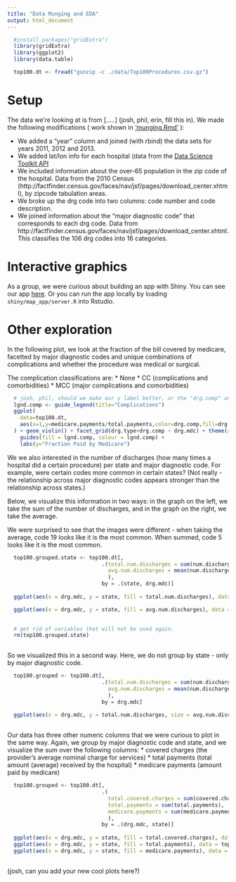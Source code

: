 ```yaml
---
title: "Data Munging and EDA"
output: html_document
---
```


```r

  #install.packages("gridExtra")
  library(gridExtra)
  library(ggplot2)
  library(data.table)

```

```r

  top100.dt <- fread("gunzip -c ./data/Top100Procedures.csv.gz")

```

# Setup

The data we're looking at is from [.....] (josh, phil, erin, fill this in). We made the following modifications ( work shown in ['munging.Rmd'](munging.html) ):

* We added a "year" column and joined (with rbind) the data sets for years 2011, 2012 and 2013.
* We added lat/lon info for each hospital (data from the [Data Science Toolkit API](http://www.inside-r.org/packages/cran/RDSTK/docs/street2coordinates)
* We included information about the over-65 population in the zip code of the hospital. Data from the 2010 Census (http://factfinder.census.gov/faces/nav/jsf/pages/download_center.xhtml), by zipcode tabulation areas.
* We broke up the drg code into two columns: code number and code description.
* We joined information about the "major diagnostic code" that corresponds to each drg code. Data from http://factfinder.census.gov/faces/nav/jsf/pages/download_center.xhtml. This classifies the 106 drg codes into 16 categories.

# Interactive graphics

As a group, we were curious about building an app with Shiny. You can see our app [here](http://ec2-52-88-158-170.us-west-2.compute.amazonaws.com:3838/Top100Medicare/). Or you can run the app locally by loading `shiny/map_app/server.R` into Rstudio.

# Other exploration

In the following plot, we look at the fraction of the bill covered by medicare, facetted by major diagnostic codes and unique combinations of complications and whether the procedure was medical or surgical.

The complication classifications are:
* None 
* CC (complications and comorbidities)
* MCC (major complications and comorbidities)

```r

  # josh, phil, should we make our y label better, or the "drg.comp" on the right better?
  lgnd.comp <- guide_legend(title="Complications")
  ggplot(
    data=top100.dt,
    aes(x=1,y=medicare.payments/total.payments,color=drg.comp,fill=drg.comp)
  ) + geom_violin() + facet_grid(drg.type+drg.comp ~ drg.mdc) + theme(axis.text.x = element_blank(), axis.ticks = element_blank(), axis.title.x=element_blank()) +
    guides(fill = lgnd.comp, colour = lgnd.comp) +
    labs(y="Fraction Paid by Medicare")

```

We we also interested in the number of discharges (how many times a hospital did a certain procedure) per state and major diagnostic code. For example, were certain codes more common in certain states? (Not really - the relationship across major diagnostic codes appears stronger than the relationship across states.)

Below, we visualize this information in two ways: in the graph on the left, we take the sum of the number of discharges, and in the graph on the right, we take the average.

We were surprised to see that the images were different - when taking the average, code 19 looks like it is the most common. When summed, code 5 looks like it is the most common.

```r

  
  top100.grouped.state <- top100.dt[, 
                              .(total.num.discharges = sum(num.discharges),
                                avg.num.discharges = mean(num.discharges)
                                ), 
                              by = .(state, drg.mdc)]
  
  ggplot(aes(x = drg.mdc, y = state, fill = total.num.discharges), data = top100.grouped.state) + geom_raster()

  ggplot(aes(x = drg.mdc, y = state, fill = avg.num.discharges), data = top100.grouped.state) + geom_raster() 
  
```

```r

  # get rid of variables that will not be used again.
  rm(top100.grouped.state)
  
```


So we visualized this in a second way. Here, we do not group by state - only by major diagnostic code. 

```r

  top100.grouped <- top100.dt[, 
                              .(total.num.discharges = sum(num.discharges),
                                avg.num.discharges = mean(num.discharges)
                                ), 
                              by = drg.mdc]  
    
  ggplot(aes(x = drg.mdc, y = total.num.discharges, size = avg.num.discharges),data = top100.grouped) + geom_point() + scale_size(range = c(2,7))
  
```

Our data has three other numeric columns that we were curious to plot in the same way. Again, we group by major diagnostic code and state, and we visualize the sum over the following columns:
* covered charges (the provider's average nominal charge for services)
* total payments (total amount (average) received by the hospital)
* medicare payments (amount paid by medicare)

```r

  top100.grouped <- top100.dt[, 
                              .(
                                total.covered.charges = sum(covered.charges), 
                                total.payments = sum(total.payments), 
                                medicare.payments = sum(medicare.payments)
                                ), 
                              by = .(drg.mdc, state)]
  
  ggplot(aes(x = drg.mdc, y = state, fill = total.covered.charges), data = top100.grouped) + geom_raster()
  ggplot(aes(x = drg.mdc, y = state, fill = total.payments), data = top100.grouped) + geom_raster()
  ggplot(aes(x = drg.mdc, y = state, fill = medicare.payments), data = top100.grouped) + geom_raster()
  
```


(josh, can you add your new cool plots here?)
